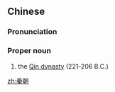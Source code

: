 ==Chinese==
{{zh-forms}}

===Pronunciation===
{{zh-pron
|m=Qíncháo
|c=ceon4 ciu4
|mn=Chîn-tiâu
|h=pfs=Chhìn-chhèu
|md=Cìng-dièu
|cat=propn
}}

===Proper noun===
{{zh-proper noun}}

# the [[w:Qin dynasty|Qin dynasty]] (221-206 B.C.)

[[zh:秦朝]]